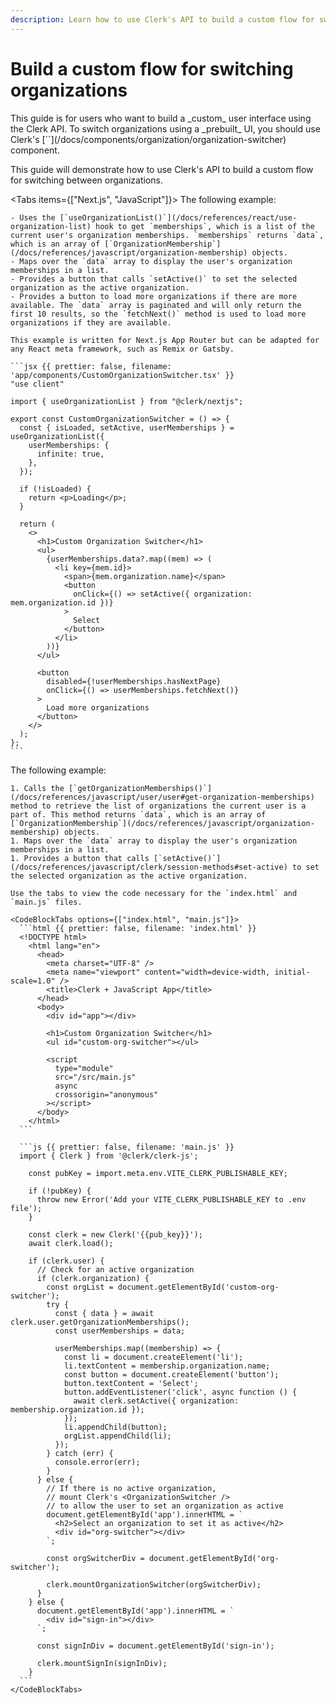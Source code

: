 ```yaml
---
description: Learn how to use Clerk's API to build a custom flow for switching between organizations.
---
```


# Build a custom flow for switching organizations

<Callout type="danger">
  This guide is for users who want to build a _custom_ user interface using the Clerk API. To switch organizations using a _prebuilt_ UI, you should use Clerk's [`<OrganizationSwitcher />`](/docs/components/organization/organization-switcher) component.
</Callout>

This guide will demonstrate how to use Clerk's API to build a custom flow for switching between organizations.

<Tabs items={["Next.js", "JavaScript"]}>
  <Tab>
    The following example:

    - Uses the [`useOrganizationList()`](/docs/references/react/use-organization-list) hook to get `memberships`, which is a list of the current user's organization memberships. `memberships` returns `data`, which is an array of [`OrganizationMembership`](/docs/references/javascript/organization-membership) objects.
    - Maps over the `data` array to display the user's organization memberships in a list.
    - Provides a button that calls `setActive()` to set the selected organization as the active organization.
    - Provides a button to load more organizations if there are more available. The `data` array is paginated and will only return the first 10 results, so the `fetchNext()` method is used to load more organizations if they are available.

    This example is written for Next.js App Router but can be adapted for any React meta framework, such as Remix or Gatsby.

    ```jsx {{ prettier: false, filename: 'app/components/CustomOrganizationSwitcher.tsx' }}
    "use client"

    import { useOrganizationList } from "@clerk/nextjs";

    export const CustomOrganizationSwitcher = () => {
      const { isLoaded, setActive, userMemberships } = useOrganizationList({
        userMemberships: {
          infinite: true,
        },
      });

      if (!isLoaded) {
        return <p>Loading</p>;
      }

      return (
        <>
          <h1>Custom Organization Switcher</h1>
          <ul>
            {userMemberships.data?.map((mem) => (
              <li key={mem.id}>
                <span>{mem.organization.name}</span>
                <button
                  onClick={() => setActive({ organization: mem.organization.id })}
                >
                  Select
                </button>
              </li>
            ))}
          </ul>

          <button
            disabled={!userMemberships.hasNextPage}
            onClick={() => userMemberships.fetchNext()}
          >
            Load more organizations
          </button>
        </>
      );
    };
    ```
  </Tab>

  <Tab>
    The following example:

    1. Calls the [`getOrganizationMemberships()`](/docs/references/javascript/user/user#get-organization-memberships) method to retrieve the list of organizations the current user is a part of. This method returns `data`, which is an array of [`OrganizationMembership`](/docs/references/javascript/organization-membership) objects.
    1. Maps over the `data` array to display the user's organization memberships in a list.
    1. Provides a button that calls [`setActive()`](/docs/references/javascript/clerk/session-methods#set-active) to set the selected organization as the active organization.

    Use the tabs to view the code necessary for the `index.html` and `main.js` files.

    <CodeBlockTabs options={["index.html", "main.js"]}>
      ```html {{ prettier: false, filename: 'index.html' }}
      <!DOCTYPE html>
        <html lang="en">
          <head>
            <meta charset="UTF-8" />
            <meta name="viewport" content="width=device-width, initial-scale=1.0" />
            <title>Clerk + JavaScript App</title>
          </head>
          <body>
            <div id="app"></div>

            <h1>Custom Organization Switcher</h1>
            <ul id="custom-org-switcher"></ul>

            <script
              type="module"
              src="/src/main.js"
              async
              crossorigin="anonymous"
            ></script>
          </body>
        </html>
      ```

      ```js {{ prettier: false, filename: 'main.js' }}
      import { Clerk } from '@clerk/clerk-js';

        const pubKey = import.meta.env.VITE_CLERK_PUBLISHABLE_KEY;

        if (!pubKey) {
          throw new Error('Add your VITE_CLERK_PUBLISHABLE_KEY to .env file');
        }

        const clerk = new Clerk('{{pub_key}}');
        await clerk.load();

        if (clerk.user) {
          // Check for an active organization
          if (clerk.organization) {
            const orgList = document.getElementById('custom-org-switcher');
            try {
              const { data } = await clerk.user.getOrganizationMemberships();
              const userMemberships = data;

              userMemberships.map((membership) => {
                const li = document.createElement('li');
                li.textContent = membership.organization.name;
                const button = document.createElement('button');
                button.textContent = 'Select';
                button.addEventListener('click', async function () {
                  await clerk.setActive({ organization: membership.organization.id });
                });
                li.appendChild(button);
                orgList.appendChild(li);
              });
            } catch (err) {
              console.error(err);
            }
          } else {
            // If there is no active organization,
            // mount Clerk's <OrganizationSwitcher />
            // to allow the user to set an organization as active
            document.getElementById('app').innerHTML = `
              <h2>Select an organization to set it as active</h2>
              <div id="org-switcher"></div>
            `;

            const orgSwitcherDiv = document.getElementById('org-switcher');

            clerk.mountOrganizationSwitcher(orgSwitcherDiv);
          }
        } else {
          document.getElementById('app').innerHTML = `
            <div id="sign-in"></div>
          `;

          const signInDiv = document.getElementById('sign-in');

          clerk.mountSignIn(signInDiv);
        }
      ```
    </CodeBlockTabs>
  </Tab>
</Tabs>
